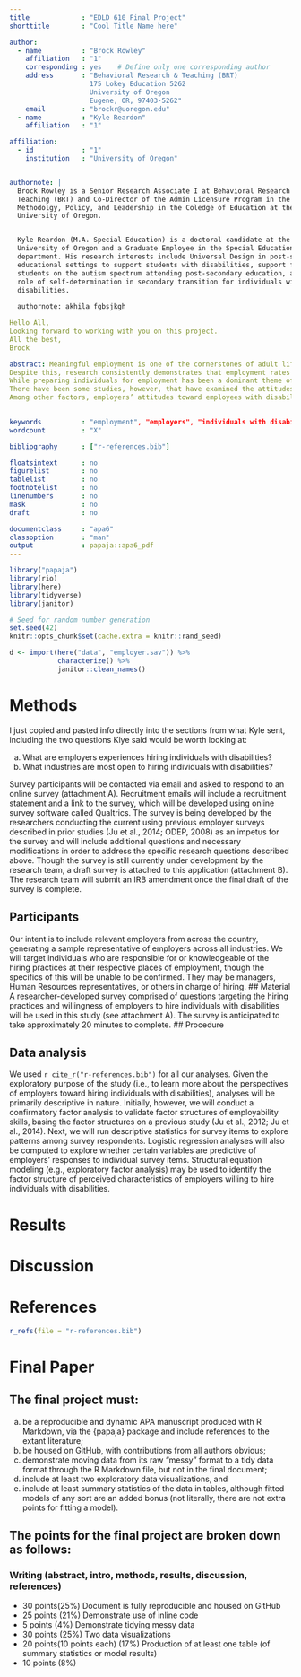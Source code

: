 ```yaml
---
title             : "EDLD 610 Final Project"
shorttitle        : "Cool Title Name here"

author: 
  - name          : "Brock Rowley"
    affiliation   : "1"
    corresponding : yes    # Define only one corresponding author
    address       : "Behavioral Research & Teaching (BRT)
                    175 Lokey Education 5262 
                    University of Oregon
                    Eugene, OR, 97403-5262"
    email         : "brockr@uoregon.edu"
  - name          : "Kyle Reardon"
    affiliation   : "1"

affiliation:
  - id            : "1"
    institution   : "University of Oregon"


authornote: |
  Brock Rowley is a Senior Research Associate I at Behavioral Research and
  Teaching (BRT) and Co-Director of the Admin Licensure Program in the Education
  Methodolgy, Policy, and Leadership in the Coledge of Education at the
  University of Oregon.


  Kyle Reardon (M.A. Special Education) is a doctoral candidate at the
  University of Oregon and a Graduate Employee in the Special Education
  department. His research interests include Universal Design in post-secondary
  educational settings to support students with disabilities, support for
  students on the autism spectrum attending post-secondary education, and the
  role of self-determination in secondary transition for individuals with
  disabilities.
  
  authornote: akhila fgbsjkgh

Hello All,
Looking forward to working with you on this project.
All the best,
Brock

abstract: Meaningful employment is one of the cornerstones of adult life and has been identified as a critical need for individuals with disabilities (Rogan, Grossi & Gajewski, 2002). Not only does a career promote financial independence, it can also provide an individual with confidence, self-determination, supportive relationships, and engagement within the community. Research has pointed to employment contributing to the development of positive and stable identities, quality of life, and future career success and potential earnings (Levin & Wagner, 2005; Shandra & Hogan, 2008).
Despite this, research consistently demonstrates that employment rates for individuals with disabilities fall significantly below those of individuals without disabilities (Stapleton and Burkhauser 2003; Kaye 2010; OECD 2010; Schur, Kruse, and Blanck 2013; Lauer and Houtenville 2017). Evidence from the Bureau of Labor Statistics (2016) indicates that the percentage of persons with disabilities who are employed was only 17.9 percent as compared to 65.3 percent of persons without disabilities. These employment disparities not only affect the economic well-being of individuals with disabilities (e.g., low income levels and high poverty rates), but also their social inclusion (OECD 2010; WHO/World Bank 2011). The 1990 Americans with Disabilities Act and subsequent 2008 amendments, combined with the 2006 UN convention on the Rights of Persons with Disabilities, is evidence that improving employment opportunities for people with disabilities is an important goal in the United States and around the world (Ameri, Schur, Adya, Bentley, McKay, & Kruse, 2018).
While preparing individuals for employment has been a dominant theme of secondary education and transition for more than two decades (National Collaborative on Workforce and Disability for Youth, 2009; Wehmeyer & Webb, 2012), there has been less emphasis placed on the willingness of employers to hire individuals with disabilities. A primary focus of the employment literature to date has been on strategies to improve employment readiness and the identification of factors that influence employment outcomes for students with disabilities. For example, Rabren, Dunn and Chambers (2002) identified the predictors of postschool employment for individuals with disabilities and much of the research has focused on improving employment readiness skills on behalf of students with disabilities as opposed to focused on employers who should be considered an important stakeholder in this effort.
There have been some studies, however, that have examined the attitudes and perspectives of employers and how they influence employment outcomes for individuals with disabilities. Gilbride Stensrud, Vandergoot and Golden (2003), examined the characteristics of employers who are open to hiring and supporting workers with disabilities and found that even employers who were willing to hire individuals with disabilities still had major concerns maintaining explicit and rigorous hiring guidelines and felt that individuals with disabilities who didn’t meet these criteria would not be considered for competitive employment positions. In another study on employer perspectives, Houtenville and Kalargyrou (2015), compared hiring practices across industries and found that while employers were open to hiring individuals with disabilities, there remained a concern about outward-facing positions and whether or not customers were willing to be served by or interact with individuals with disabilities. Morgan and Alexander (2005), in a comparison study of employers with and without experience hiring individuals with disabilities, found that while most were willing, those with prior experience hiring and working with individuals with disabilities were more comfortable hiring this demographic.
Among other factors, employers’ attitudes toward employees with disabilities is an important influential factor in employment rates for individuals with disabilities (Unger, 2002). While positive employer attitudes may lead to improved employment outcomes for individuals with disabilities, discrimination or other negative attitudes may lead to employment barriers for this population (Livermore & Goodman, 2009). However, as evidenced from the above literature, while there are some studies that have explored employer perspectives toward hiring individuals with disabilities, much of the research exists in niche areas and is both incomplete and out-of-date. Thus, a gap has been identified between the preparedness of individuals with disabilities for competitive integrated employment and the willingness of employers to hire them. Therefore, it is necessary to better understand the perspectives of employers on individuals with disabilities in the workforce. Better understanding of this gap in knowledge will led to better outcomes for individuals with disabilities and more appropriate job matches, as well as leading to more positive perspectives on hiring individuals with disabilities on the part of employers.

  
keywords          : "employment", "employers", "individuals with disabilities", "employment barriers", "employment barriers", "hiring" 
wordcount         : "X"

bibliography      : ["r-references.bib"]

floatsintext      : no
figurelist        : no
tablelist         : no
footnotelist      : no
linenumbers       : no
mask              : no
draft             : no

documentclass     : "apa6"
classoption       : "man"
output            : papaja::apa6_pdf
---
```


```r
library("papaja")
library(rio)
library(here)
library(tidyverse)
library(janitor)
```

```r
# Seed for random number generation
set.seed(42)
knitr::opts_chunk$set(cache.extra = knitr::rand_seed)
```

```r
d <- import(here("data", "employer.sav")) %>%  
            characterize() %>% 
            janitor::clean_names()
```



# Methods
I just copied and pasted info directly into the sections from what Kyle sent, including the two questions Klye said would be worth looking at:

a) What are employers experiences hiring individuals with disabilities?
b) What industries are most open to hiring individuals with disabilities?

Survey participants will be contacted via email and asked to respond to an
online survey (attachment A). Recruitment emails will include a recruitment
statement and a link to the survey, which will be developed using online survey
software called Qualtrics. The survey is being developed by the researchers
conducting the current using previous employer surveys described in prior
studies (Ju et al., 2014; ODEP, 2008) as an impetus for the survey and will
include additional questions and necessary modifications in order to address the
specific research questions described above. Though the survey is still
currently under development by the research team, a draft survey is attached to
this application (attachment B). The research team will submit an IRB amendment
once the final draft of the survey is complete.

## Participants
Our intent is to include relevant employers from across the country, generating
a sample representative of employers across all industries. We will target
individuals who are responsible for or knowledgeable of the hiring practices at
their respective places of employment, though the specifics of this will be
unable to be confirmed. They may be managers, Human Resources representatives,
or others in charge of hiring.
## Material
A researcher-developed survey comprised of questions targeting the hiring
practices and willingness of employers to hire individuals with disabilities
will be used in this study (see attachment A). The survey is anticipated to take
approximately 20 minutes to complete.
## Procedure

## Data analysis
We used `r cite_r("r-references.bib")` for all our analyses.
Given the exploratory purpose of the study (i.e., to learn more about the
perspectives of employers toward hiring individuals with disabilities), analyses
will be primarily descriptive in nature. Initially, however, we will conduct a
confirmatory factor analysis to validate factor structures of employability
skills, basing the factor structures on a previous study (Ju et al., 2012; Ju et
al., 2014). Next, we will run descriptive statistics for survey items to explore
patterns among survey respondents. Logistic regression analyses will also be
computed to explore whether certain variables are predictive of employers’
responses to individual survey items. Structural equation modeling (e.g.,
exploratory factor analysis) may be used to identify the factor structure of
perceived characteristics of employers willing to hire individuals with
disabilities.

# Results

# Discussion


\newpage

# References
```r
r_refs(file = "r-references.bib")
```

\begingroup
\setlength{\parindent}{-0.5in}
\setlength{\leftskip}{0.5in}

<div id = "refs"></div>
\endgroup

\newpage

# Final Paper

## The final project must:

(a) be a reproducible and dynamic APA manuscript produced with R Markdown, via
the {papaja} package and include references to the extant literature; 
(b) be housed on GitHub, with contributions from all authors obvious;
(c) demonstrate moving data from its raw “messy” format to a tidy data format
through the R Markdown file, but not in the final document;
(d) include at least two exploratory data visualizations, and
(e) include at least summary statistics of the data in tables, although fitted
models of any sort are an added bonus (not literally, there are not extra points
for fitting a model).

## The points for the final project are broken down as follows: 
### Writing (abstract, intro, methods, results, discussion, references)

* 30 points(25%) Document is fully reproducible and housed on GitHub 
* 25 points (21%) Demonstrate use of inline code 
* 5 points (4%) Demonstrate tidying messy data 
* 30 points (25%) Two data visualizations 
* 20 points(10 points each) (17%) Production of at least one table (of summary
  statistics or model results)
* 10 points (8%)